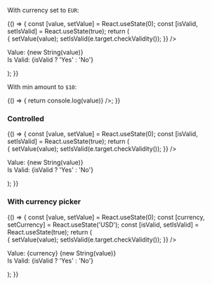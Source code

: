 
<Meta title="Design system/StyledInputAmount" component={StyledInputAmount} />

With currency set to `EUR`:

<Canvas>
  <Story name="With Currency EUR">
    {() => {
      const [value, setValue] = React.useState(0);
      const [isValid, setIsValid] = React.useState(true);
      return (
        <div>
          <StyledInputAmount
            currency="EUR"
            onChange={(value, e) => {
              setValue(value);
              setIsValid(e.target.checkValidity());
            }}
          />
          <p>
            Value: {new String(value)}
            <br />
            Is Valid: {isValid ? 'Yes' : 'No'}
          </p>
        </div>
      );
    }}
  </Story>
</Canvas>

With min amount to `$10`:

<Canvas>
  <Story name="With Min Amount">
    {() => {
      return <StyledInputAmount currency="USD" min="10" onChange={value => console.log(value)} />;
    }}
  </Story>
</Canvas>

### Controlled

<Canvas>
  <Story name="Controlled">
    {() => {
      const [value, setValue] = React.useState(0);
      const [isValid, setIsValid] = React.useState(true);
      return (
        <div>
          <StyledInputAmount
            currency="EUR"
            value={value}
            required
            onChange={(value, e) => {
              setValue(value);
              setIsValid(e.target.checkValidity());
            }}
          />
          <p>
            Value: {new String(value)}
            <br />
            Is Valid: {isValid ? 'Yes' : 'No'}
          </p>
        </div>
      );
    }}
  </Story>
</Canvas>

### With currency picker

<Canvas>
  <Story name="With currency picker">
    {() => {
      const [value, setValue] = React.useState(0);
      const [currency, setCurrency] = React.useState('USD');
      const [isValid, setIsValid] = React.useState(true);
      return (
        <div>
          <StyledInputAmount
            value={value}
            currency={currency}
            onCurrencyChange={setCurrency}
            hasCurrencyPicker
            maxWidth={250}
            onChange={(value, e) => {
              setValue(value);
              setIsValid(e.target.checkValidity());
            }}
          />
          <p>
            Value: {currency} {new String(value)}
            <br />
            Is Valid: {isValid ? 'Yes' : 'No'}
          </p>
        </div>
      );
    }}
  </Story>
</Canvas>
